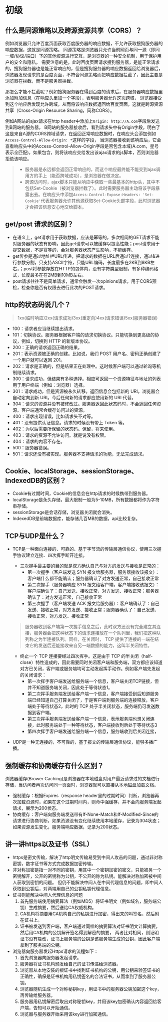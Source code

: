 # 初级
## 什么是同源策略以及跨源资源共享（CORS）？
例如浏览器只允许百度页面获取百度服务器的响应数据，不允许获取搜狗服务器的响应数据，这就是同源策略。
同源策略是浏览器只允许当前网页与同一源（即同一域/协议/端口）下的其他资源进行交互，是浏览器的一种安全机制，用于保护用户的安全和隐私。
需要注意的是，此时百度页面请求搜狗服务器，是能正常请求的，搜狗服务器也是能正常响应的，但是搜狗服务器的响应数据返回给浏览器后，
浏览器发现请求的是百度页面，不符合同源策略而把响应数据拦截了，因此主要是浏览器在拦截，而不是服务器拦截。

那怎么才能不拦截呢？例如搜狗服务器在得到百度的请求后，在服务器响应数据里添加附加信息（在响应头里加一个字段），表明服务器允许这次跨域，
浏览器接受到这个响应后发现允许跨域，从而将该响应数据返回给百度页面，这就是跨源资源共享（Cross-Origin Resource Sharing，简称CORS）。

例如A网站的ajax请求在http header中添加上`Origin: http://A.com`字段后发送到B网站的服务器，
B网站的服务器接收后，看到请求头中有Origin字段，明白了这是来自A源的CORS跨域请求，在返回正常响应数据时，在响应头会添加例如`Access-Control-Allow-Origin: *`这样的字段，
当浏览器接收到该响应后，它会查看响应头中的Access-Control-Allow-Origin字段是否包含本域(A.com，星号表示全匹配)，如果包含，则将该响应交给发出该ajax请求的js脚本，否则浏览器拒绝该响应。
> * 服务器是永远都会返回正常响应的，而这个响应最终能不能交到ajax调用方的手上（能否跨域成功），是浏览器在做决定。
> * 跨源访问时，ajax脚本只能从响应中获取一些最基本的http头，其中不包括Set-Cookie（被浏览器拦截了）。此时需要服务器主动将该字段暴露出去。在响应头中添加`Access-Control-Expose-Headers: 'Set-Cookie'`代表服务器允许其他源获取Set-Cookie头部字段，此时浏览器才会把该信息安心地交给脚本。
## get/post 请求的区别？
* 在语义上，get请求用于获取数据，应该是幂等的，多次相同的GET请求不能对服务器的状态有影响，因此get请求可以被缓存以提高性能；post请求用于提交数据，不是幂等的，会对服务器状态产生影响，不能缓存。
* get传参是通过地址栏URL传递，把请求的数据在URL后通过?连接，通过&进行参数分割，只支持ASCII字符，只能URL编码，长度最多在2KB到8KB左右，；post将参数存放在HTTP的包体内，没有字符类型限制，有多种编码格式，长度最多在在2MB到10MB左右。
* post请求往往不是简单请求，通常会触发一次opinions请求，用于CORS预检，检查你是否有权限去进行此次的POST请求。
## http的状态码说几个？
> 1xx(临时响应)2xx(请求成功)3xx(重定向)4xx(请求错误)5xx(服务器错误)

* 100：请求者应当继续提出请求。
* 101：切换协议。服务器根据客户端的请求切换协议。只能切换到更高级的协议，例如，切换到 HTTP 的新版本协议。
* 200：正确的请求返回正确的结果。
* 201：表示资源被正确的创建。比如说，我们 POST 用户名、密码正确创建了一个用户就可以返回 201。
* 202：请求是正确的，但是结果正在处理中。这时候客户端可以通过轮询等机制继续请求。
* 300：请求成功，但结果有多种选择。相应可返回一个资源特征与地址的列表用于用户终端（例如：浏览器）选择。
* 301：请求成功，但是资源被永久转移。返回信息会包括新的 URI，浏览器会自动定向到新 URI。今后任何新的请求都应使用新的 URI 代替。
* 304：请求的资源并没有被修改过。服务器返回此状态码时，不会返回任何资源。客户端通常会缓存访问过的资源。
* 400：请求出现错误，比如请求头不对等。
* 401：没有提供认证信息。请求的时候没有带上 Token 等。
* 402：为以后需要所保留的状态码。保留，将来使用。
* 403：请求的资源不允许访问。就是说没有权限。
* 404：请求的内容不存在。
* 500：服务器错误。
* 501：请求还没有被实现。服务器不支持请求的功能，无法完成请求。
## Cookie、localStorage、sessionStorage、IndexedDB的区别？
* Cookie有过期时间，Cookie的信息会在http请求的时候携带到服务器。
* localStorage是永久存储，最大限制一般为5-10MB，所有数据都将作为字符串存储。
* sessionStorage是会话存储，浏览器关闭就会消失。
* IndexedDB是前端数据库，能存储几百MB的数据，api比较复杂。
## TCP与UDP是什么？
* TCP是一种面向连接的、可靠的、基于字节流的传输层通信协议，使用三次握手协议建立连接、四次挥手断开连接。
    * 三次握手最主要的目的就是双方确认自己与对方的发送与接收是正常的：
        * 第一次握手（客户端发送 SYN 报文给服务器，服务器接收该报文）：客户端什么都不能确认；服务器确认了对方发送正常，自己接收正常
        * 第二次握手（服务器响应 SYN 报文给客户端，客户端接收该报文）：客户端确认了：自己发送、接收正常，对方发送、接收正常；服务器确认了：对方发送正常，自己接收正常
        * 第三次握手（客户端发送 ACK 报文给服务器）：客户端确认了：自己发送、接收正常，对方发送、接收正常；服务器确认了：自己发送、接收正常，对方发送、接收正常
    > 服务器收到客户端第一次握手信息之后，此时双方还没有完全建立其连接，服务器会把这种状态下的请求连接放在一个队列里，我们把这种队列称之为半连接队列。同样，在关闭时，
        TCP 提供了连接的一端在结束它的发送后还能接收来自另一端数据的能力，这叫半关闭特性。
    * 终止一个 TCP 连接要经过四次挥手。这是由于 TCP 的半关闭（half-close）特性造成的，因此需要同时关闭客户端和服务端，双方都应该知道对方已关闭，客户端或服务端均可主动发起挥手动作。例如客户端先发起的关闭请求：
        * 第一次挥手客户端发送给服务端一个信息，客户端关闭TCP链接，但并不知道服务端关闭，因此处于等待状态1。
        * 第二次挥手服务端发送给客户端一个信息，客户端接受到后知道服务端已经知道自己打算关闭了，于是客户端到服务端的连接释放，客户端处于等待状态2，此时的 TCP 处于半关闭状态，服务端仍可发送数据到客户端。
        * 第三次挥手服务端发送给客户端一个信息，表示服务端也想关闭连接，此时服务端处于一种等待状态，客户端接收到后处于等待状态3
        * 第四次挥手客户端发送给服务端一个信息，服务端收到后关闭连接，

* UDP是一种无连接的，不可靠的，基于报文的传输层通信协议，能够多播广播。
## 强制缓存和协商缓存有什么区别？
浏览器缓存(Brower Caching)是浏览器在本地磁盘对用户最近请求过的文档进行存储，当访问者再次访问同一页面时，浏览器就可以直接从本地磁盘加载文档。
* 强制缓存：根据Expires（response header里的过期时间）判断，浏览器再次加载资源时，如果在这个过期时间内，则命中强缓存，并不会向服务端发起请求，展示为200状态。
* 协商缓存：客户端向服务端发送带有If-None-Match和If-Modified-Since的请求进行协商判断，如果资源没有变化继续使用本地缓存，记录为304状态；如果资源发生变化，服务端响应数据，记录为200状态。
## 讲一讲https以及证书（SSL）
* https是密文传输，解决了http明文传输易受到中间人攻击的问题，通过非对称密钥，数字证书等方式完成数据加密传输。
* 非对称加密是指一对不同的密钥，用其中一个密钥加密的密文，只能被另一个密钥解开，公开的密钥称为公钥，不公开的称为私钥。能解决对称加密被中间人获取到密钥的问题。
但仍不能解决中间人在中间代理信息的问题，即中间人获取到公钥后，对两端用自己的公钥私钥代理信息。
* 证书则能解决中间人代理信息的问题
    1. 首先服务端使用摘要算法（例如MD5）将证书明文（例如域名，服务端公钥）生成摘要，然后送给CA权威机构。
    2. CA机构将摘要用CA机构自己的私钥进行加密，得出来的叫签名，然后附在证书上。
    3. 证书被发送到客户端，客户端通过同样的摘要算法对证书明文计算摘要，然后用CA机构的公钥解开签名得到解密的摘要，
两者比对相同，则证明证书没有篡改，证书上服务端的公钥是该服务端生成的公钥，因此客户端拿到了服务端的公钥。
* 浏览器向服务器发起Https请求的流程如下：
    1. 首先浏览器向服务器发起请求。
    2. 服务器将证书机构颁发给自己的证书传递给浏览器。
    3. 浏览器从本地安装的根证书中找到证书机构的公钥，用公钥来验签证书的正确性，确保是证书机构用私钥签名的合法证书，从而拿到了服务器公钥。
    4. 浏览器随机生成一个对称秘钥key，用证书中的服务器公钥加密这个key，再传输给服务器。
    5. 服务器用私钥解密后取出对称秘钥key，并用该key加密确认内容返回给客户端，告知可以开始通信。
    6. 浏览器与服务器开始采用该key进行加密通信。
